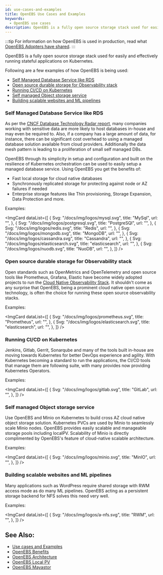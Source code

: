 ```yaml
---
id: use-cases-and-examples
title: OpenEBS Use Cases and Examples
keywords:
  - OpenEBS use cases
description: OpenEBS is a fully open source storage stack used for easily and effectively running stateful applications on Kubernetes.
---
```



:::tip
For information on how OpenEBS is used in production, read what [OpenEBS Adopters have shared](https://github.com/openebs/openebs/blob/HEAD/ADOPTERS.md).
:::

OpenEBS is a fully open source storage stack used for easily and effectively running stateful applications on Kubernetes.

Following are a few examples of how OpenEBS is being used:

- [Self Managed Database Service like RDS](#self-managed-database-service-like-rds)
- [Open source durable storage for Observability stack](#open-source-durable-storage-for-observability-stack)
- [Running CI/CD on Kubernetes](#running-ci-cd-on-kubernetes)
- [Self managed Object storage service](#self-managed-object-storage-service)
- [Building scalable websites and ML pipelines](#building-scalable-websites-and-ml-pipelines)

### Self Managed Database Service like RDS

As per the [CNCF Database Technology Radar report](https://radar.cncf.io/2020-11-database-storage), many companies working with sensitive data are more likely to host databases in-house and may even be required to. Also, if a company has a large amount of data, for instance, there can be significant cost overhead to using a managed database solution available from cloud providers.  Additionally the data mesh pattern is leading to a proliferation of small self managed DBs.  

OpenEBS through its simplicity in setup and configuration and built on the resilience of Kubernetes orchestration can be used to easily setup a managed database service. Using OpenEBS you get the benefits of:

- Fast local storage for cloud native databases
- Synchronously replicated storage for protecting against node or AZ failures if needed
- Enterprise storage features like Thin provisioning, Storage Expansion, Data Protection and more.

Examples:

<ImgCard
  dataList={[
    {
      Svg: "/docs/img/logos/mysql.svg",
      title: "MySql",
      url: "",
    },
    {
      Svg: "/docs/img/logos/postgresql.svg",
      title: "PostgreSQl",
      url: "",
    },
    {
      Svg: "/docs/img/logos/redis.svg",
      title: "Redis",
      url: "",
    },
    {
      Svg: "/docs/img/logos/mongodb.svg",
      title: "MongoDB",
      url: "",
    },
    {
      Svg: "/docs/img/logos/cassandra.svg",
      title: "Cassandra",
      url: "",
    },
    {
      Svg: "/docs/img/logos/elasticsearch.svg",
      title: "elasticsearch",
      url: "",
    },
    {
      Svg: "/docs/img/logos/nuodb.svg",
      title: "NuoDB",
      url: "",
    },
  ]}
/>

### Open source durable storage for Observability stack

Open standards such as OpenMetrics and OpenTelemetry and open source tools like Prometheus, Grafana, Elastic have become widely adopted projects to run the [Cloud Native Observability Stack](https://radar.cncf.io/2020-09-observability). It shouldn't come as any surprise that OpenEBS, being a prominent cloud native open source technology, is often the choice for running these open source observability stacks.

Examples:

<ImgCard
  dataList={[
    {
      Svg: "/docs/img/logos/prometheus.svg",
      title: "Prometheus",
      url: "",
    },
    {
      Svg: "/docs/img/logos/elasticsearch.svg",
      title: "elasticsearch",
      url: "",
    },
  ]}
/>

### Running CI/CD on Kubernetes

Jenkins, Gitlab, Gerrit, Sonarqube and many of the tools built in-house are moving towards Kubernetes for better DevOps experience and agility. With Kubernetes becoming a standard to run the applications, the CI/CD tools that manage them are following suite, with many provides now providing Kubernetes Operators.

Examples:

<ImgCard
  dataList={[
    {
      Svg: "/docs/img/logos/gitlab.svg",
      title: "GitLab",
      url: "",
    },
  ]}
/>

### Self managed Object storage service

Use OpenEBS and Minio on Kubernetes to build cross AZ cloud native object storage solution. Kubernetes PVCs are used by Minio to seamlessly scale Minio nodes. OpenEBS provides easily scalable and manageable storage pools including localPV. Scalability of Minio is directly complimented by OpenEBS's feature of cloud-native scalable architecture.

Examples:

<ImgCard
  dataList={[
    {
      Svg: "/docs/img/logos/minio.svg",
      title: "MinIO",
      url: "",
    },
  ]}
/>

### Building scalable websites and ML pipelines

Many applications such as WordPress require shared storage with RWM access mode as do many ML pipelines. OpenEBS acting as a persistent storage backend for NFS solves this need very well.

Examples:

<ImgCard
  dataList={[
    {
      Svg: "/docs/img/logos/a-nfs.svg",
      title: "RWM",
      url: "",
    },
  ]}
/>

## See Also:

- [Use cases and Examples](/docs/introduction/usecases)
- [OpenEBS Benefits](/docs/introduction/benefits)
- [OpenEBS Architecture](/docs/concepts/architecture)
- [OpenEBS Local PV](/docs/concepts/localpv)
- [OpenEBS Mayastor](/docs/concepts/mayastor)
